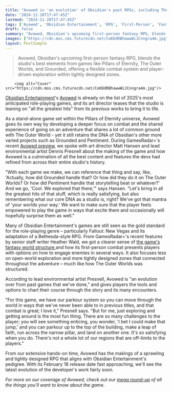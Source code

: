 ```yaml
---
title: "Avowed is 'an evolution' of Obsidian's past RPGs, including The Outer Worlds and Fallout: New Vegas"
date: "2024-11-28T17:47:45Z"
lastmod: "2024-11-28T17:47:45Z"
tags: ['Avowed', 'Obsidian Entertainment', 'RPG', 'First-Person', 'Fantasy', 'Xbox', 'PC', 'Action RPG', 'Pillars of Eternity']
draft: false
summary: "Avowed, Obsidian's upcoming first-person fantasy RPG, blends the studio's best elements from games like Pillars of Eternity, The Outer Worlds, and Grounded, offering a flexible combat system and player-driven exploration within tightly designed zones."
images: ["https://cdn.mos.cms.futurecdn.net/CoKDdRBhawwWiJCnngra4m.jpg"]
layout: PostSimple
---
```

> Avowed, Obsidian's upcoming first-person fantasy RPG, blends the studio's best elements from games like Pillars of Eternity, The Outer Worlds, and Grounded, offering a flexible combat system and player-driven exploration within tightly designed zones.


        <img alt="Cover" src="https://cdn.mos.cms.futurecdn.net/CoKDdRBhawwWiJCnngra4m.jpg"/>
        
[Obsidian Entertainment](https://www.gamesradar.com/tag/obsidian-entertainment/)'s [Avowed](https://www.gamesradar.com/avowed/) is already on the list of 2025's most anticipated role-playing games, and its art director teases that the studio is leaning on "all the greatest hits" from its previous works to bring it to life. 

As a stand-alone game set within the Pillars of Eternity universe, Avowed goes its own way by developing a deeper focus on combat and the shared experience of going on an adventure that shares a lot of common ground with The Outer World - yet it still retains the DNA of Obsidian's other more varied projects such as Grounded and Pentiment. During GamesRadar+'s recent [Avowed preview](https://www.gamesradar.com/games/rpg/avoweds-flexible-combat-system-represents-obsidians-dedication-to-player-choice-its-not-just-marketing-speak-it-really-is-the-most-important-thing-to-us/), we spoke with art director Matt Hansen and lead environmental artist Dennis Presnell about the making of the game and how Avowed is a culmination of all the best content and features the devs had refined from across their entire studio's history.

"With each game we make, we can reference that thing and say, like, 'Actually, how did Grounded handle that? Or how did they do it on The Outer Worlds? Or how did Pentiment handle that storytelling beat or whatever?' And we go, 'Cool. We explored that there,'" says Hansen. "Let's bring in all the greatest hits of that stuff, which is really satisfying, but also remembering what our core DNA as a studio is, right? We've got that mantra of 'your worlds your way.' We want to make sure that the player feels empowered to play the game in ways that excite them and occasionally will hopefully surprise them as well."

Many of Obsidian Entertainment's games are still seen as the gold standard for the role-playing genre – particularly Fallout: New Vegas and its adaptation of a Bethesda-style RPG. From GamesRadar+'s recent features by senior staff writer Heather Wald, we got a clearer sense of [the game's fantasy world structure ](https://www.gamesradar.com/games/rpg/avowed-might-look-like-skyrim-but-its-director-says-obisidians-new-fantasy-rpg-is-actually-much-closer-to-the-outer-worlds-than-anything-from-bethesda/)and how its first-person combat presents players with options on how to engage enemies in several ways. It also focuses less on open-world exploration and more tightly designed zones that connected throughout the adventure – much like how The Outer Worlds was structured.

According to lead environmental artist Presnell, Avowed is "an evolution over from past games that we've done," and gives players the tools and options to chart their course through the story and its many encounters.

"For this game, we have our parkour system so you can move through the world in ways that we've never been able to in previous titles, and that combat is great; I love it," Presnell says. "But for me, just exploring and getting around is the most fun thing. There are so many challenges to the player; you will see something enticing, you wonder, 'I bet I could make that jump,' and you can parkour up to the top of the building, make a leap of faith, run across the narrow pillar, and land on another one. It's so satisfying when you do. There's not a whole lot of our regions that are off-limits to the players."

From our extensive hands-on time, Avowed has the makings of a sprawling and tightly designed RPG that aligns with Obsidian Entertainment's pedigree. With its February 18 release date fast approaching, we'll see the latest evolution of the developer's work fairly soon.

*For more on our coverage of Avowed, check out our *[<em>mega round-up</em>](https://www.gamesradar.com/games/rpg/avowed-the-big-preview-hub/)* of all the things you'll want to know about the game.*
        